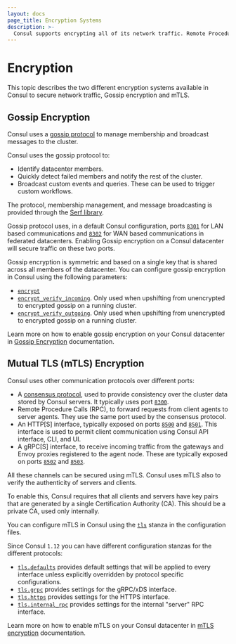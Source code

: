 ```yaml
---
layout: docs
page_title: Encryption Systems
description: >-
  Consul supports encrypting all of its network traffic. Remote Procedure Calls (RPCs) between client and server agents can be encrypted with TLS and authenticated with certificates. Gossip communication between all agents can also be encrypted.
---
```


# Encryption

This topic describes the two different encryption systems available in Consul to secure network traffic, Gossip encryption and mTLS.

## Gossip Encryption

Consul uses a [gossip protocol](https://en.wikipedia.org/wiki/Gossip_protocol) to manage membership and broadcast messages to the cluster.

Consul uses the gossip protocol to:
- Identify datacenter members.
- Quickly detect failed members and notify the rest of the cluster.
- Broadcast custom events and queries. These can be used to trigger custom workflows.

The protocol, membership management, and message broadcasting is provided through the [Serf library](https://www.serf.io/). 

Gossip protocol uses, in a default Consul configuration, ports [`8301`](/consul/docs/install/ports#lan-serf) for LAN based communications and [`8302`](/consul/docs/install/ports#lan-serf) for WAN based communications in federated datacenters. Enabling Gossip encryption on a Consul datacenter will secure traffic on these two ports.

Gossip encryption is symmetric and based on a single key that is shared across all members of the datacenter. You can configure gossip encryption in Consul using the following parameters:

- [`encrypt`](/consul/docs/agent/config/config-files#encrypt.)
- [`encrypt_verify_incoming`](/consul/docs/agent/config/config-files#encrypt_verify_incoming). Only used when upshifting from unencrypted to encrypted gossip on a running cluster. 
- [`encrypt_verify_outgoing`](/consul/docs/agent/config/config-files#encrypt_verify_outgoing). Only used when upshifting from unencrypted to encrypted gossip on a running cluster. 

Learn more on how to enable gossip encryption on your Consul datacenter in [Gossip Encryption](/consul/docs/security/encryption/gossip) documentation.

## Mutual TLS (mTLS) Encryption

Consul uses other communication protocols over different ports:

- A [consensus protocol](/consul/docs/architecture/consensus), used to provide consistency over the cluster data stored by Consul servers. It typically uses port [`8300`](/consul/docs/install/ports#server-rpc).
- Remote Procedure Calls (RPC), to forward requests from client agents to server agents. They use the same port used by the consensus protocol.
- An HTTP[S] interface, typically exposed on ports [`8500`](/consul/docs/install/ports#http) and [`8501`](/consul/docs/install/ports#https). This interface is used to permit client communication using Consul API interface, CLI, and UI.
- A gRPC[S] interface, to receive incoming traffic from the gateways and Envoy proxies registered to the agent node. These are typically exposed on ports [`8502`](/consul/docs/install/ports#client-grpc) and [`8503`](/consul/docs/install/ports#client-grpc-tls).
 
All these channels can be secured using mTLS. Consul uses mTLS also to verify the authenticity of servers and clients. 

To enable this, Consul requires that all clients and servers have key pairs that are generated by a single
Certification Authority (CA). This should be a private CA, used only internally.

You can configure mTLS in Consul using the [`tls`](/consul/docs/agent/config/config-files#tls-1) stanza in the configuration files.

Since Consul `1.12` you can have different configuration stanzas for the different protocols:

- [`tls.defaults`](/consul/docs/agent/config/config-files#tls_defaults) provides default settings that will be applied to every interface unless explicitly overridden by protocol specific configurations.
- [`tls.grpc`](/consul/docs/agent/config/config-files#tls_grpc) provides settings for the gRPC/xDS interface.
- [`tls.https`](/consul/docs/agent/config/config-files#tls_https) provides settings for the HTTPS interface.
- [`tls.internal_rpc`](/consul/docs/agent/config/config-files#tls_internal_rpc) provides settings for the internal "server" RPC interface.

Learn more on how to enable mTLS on your Consul datacenter in [mTLS encryption](/consul/docs/security/encryption/mTLS) documentation.

